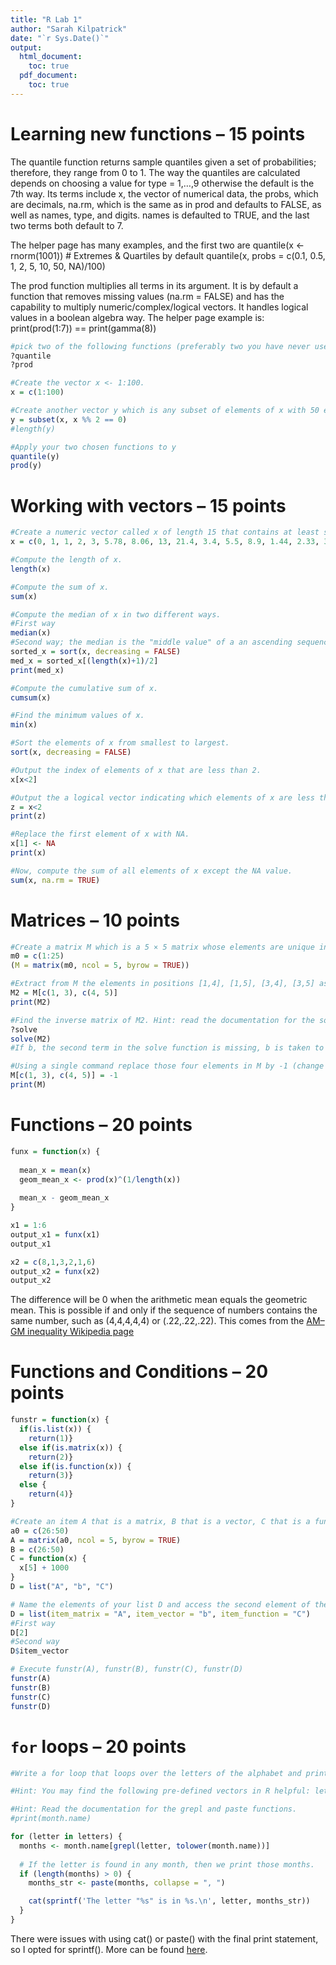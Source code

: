 ```yaml
---
title: "R Lab 1"
author: "Sarah Kilpatrick"
date: "`r Sys.Date()`"
output:
  html_document:
    toc: true
  pdf_document:
    toc: true
---
```


# Learning new functions – 15 points

The quantile function returns sample quantiles given a set of probabilities; therefore, they range from 0 to 1. The way the quantiles are calculated depends on choosing a value for type = 1,...,9 otherwise the default is the 7th way. Its terms include x, the vector of numerical data, the probs, which are decimals, na.rm, which is the same as in prod and defaults to FALSE, as well as names, type, and digits. names is defaulted to TRUE, and the last two terms both default to 7.

The helper page has many examples, and the first two are quantile(x <- rnorm(1001)) # Extremes & Quartiles by default
quantile(x,  probs = c(0.1, 0.5, 1, 2, 5, 10, 50, NA)/100)

The prod function multiplies all terms in its argument. It is by default a function that removes missing values (na.rm = FALSE) and has the capability to multiply numeric/complex/logical vectors. It handles logical values in a boolean algebra way. The helper page example is: print(prod(1:7)) == print(gamma(8))

```r
#pick two of the following functions (preferably two you have never used before): prod, factorial, choose, sum, cumsum, quantile. Write a line of code to open the help screen for the function.
?quantile
?prod

#Create the vector x <- 1:100.
x = c(1:100)

#Create another vector y which is any subset of elements of x with 50 elements. This vector will have all the even numbers from 0 to 100.
y = subset(x, x %% 2 == 0)
#length(y)

#Apply your two chosen functions to y
quantile(y)
prod(y)
```

# Working with vectors – 15 points

```r
#Create a numeric vector called x of length 15 that contains at least some elements that are not integers.
x = c(0, 1, 1, 2, 3, 5.78, 8.06, 13, 21.4, 3.4, 5.5, 8.9, 1.44, 2.33, 3.77)

#Compute the length of x.
length(x)

#Compute the sum of x.
sum(x)

#Compute the median of x in two different ways.
#First way
median(x)
#Second way; the median is the "middle value" of a an ascending sequence, so we're lucky we have an odd number in our vector 'x'. The lines below are hard-coded for an odd-numbered sequence.
sorted_x = sort(x, decreasing = FALSE)
med_x = sorted_x[(length(x)+1)/2]
print(med_x)

#Compute the cumulative sum of x.
cumsum(x)

#Find the minimum values of x.
min(x)

#Sort the elements of x from smallest to largest.
sort(x, decreasing = FALSE)

#Output the index of elements of x that are less than 2.
x[x<2]

#Output the a logical vector indicating which elements of x are less than 2.
z = x<2
print(z)

#Replace the first element of x with NA.
x[1] <- NA
print(x)

#Now, compute the sum of all elements of x except the NA value.
sum(x, na.rm = TRUE)
```

# Matrices – 10 points

```r
#Create a matrix M which is a 5 × 5 matrix whose elements are unique integers.
m0 = c(1:25)
(M = matrix(m0, ncol = 5, byrow = TRUE))

#Extract from M the elements in positions [1,4], [1,5], [3,4], [3,5] as a 2 by 2 matrix M2, using a single command expression.
M2 = M[c(1, 3), c(4, 5)]
print(M2)

#Find the inverse matrix of M2. Hint: read the documentation for the solve function.
?solve
solve(M2)
#If b, the second term in the solve function is missing, b is taken to be an identity matrix and solve() will return the inverse of a, the first term in the solve function.

#Using a single command replace those four elements in M by -1 (change their value into -1).
M[c(1, 3), c(4, 5)] = -1
print(M)
```

# Functions – 20 points

```r
funx = function(x) {
  
  mean_x = mean(x)
  geom_mean_x <- prod(x)^(1/length(x))
  
  mean_x - geom_mean_x
}

x1 = 1:6
output_x1 = funx(x1)
output_x1

x2 = c(8,1,3,2,1,6)
output_x2 = funx(x2)
output_x2
```
The difference will be 0 when the arithmetic mean equals the geometric mean. This is possible if and only if the sequence of numbers contains the same number, such as (4,4,4,4,4) or (.22,.22,.22). This comes from the [AM–GM inequality Wikipedia page](https://en.wikipedia.org/wiki/AM%E2%80%93GM_inequality)

# Functions and Conditions – 20 points
```r
funstr = function(x) {
  if(is.list(x)) {
    return(1)}
  else if(is.matrix(x)) {
    return(2)}
  else if(is.function(x)) {
    return(3)}
  else {
    return(4)}
}

#Create an item A that is a matrix, B that is a vector, C that is a function and D that is a list of length three.
a0 = c(26:50)
A = matrix(a0, ncol = 5, byrow = TRUE)
B = c(26:50)
C = function(x) {
  x[5] + 1000
}
D = list("A", "b", "C")

# Name the elements of your list D and access the second element of the list in two ways.
D = list(item_matrix = "A", item_vector = "b", item_function = "C")
#First way
D[2]
#Second way
D$item_vector

# Execute funstr(A), funstr(B), funstr(C), funstr(D)
funstr(A)
funstr(B)
funstr(C)
funstr(D)
```

# `for` loops – 20 points
```r
#Write a for loop that loops over the letters of the alphabet and prints out the following sentence for each letter that appears in the name of one of the 12 months, e.g. The letter "a" is in January, February, March, April, May, August.

#Hint: You may find the following pre-defined vectors in R helpful: letters, LETTERS, and month.name.

#Hint: Read the documentation for the grepl and paste functions.
#print(month.name)

for (letter in letters) {
  months <- month.name[grepl(letter, tolower(month.name))]
  
  # If the letter is found in any month, then we print those months.
  if (length(months) > 0) {
    months_str <- paste(months, collapse = ", ")

    cat(sprintf('The letter "%s" is in %s.\n', letter, months_str))
  }
}

```
There were issues with using cat() or paste() with the final print statement, so I opted for sprintf(). More can be found [here](https://rdrr.io/r/base/sprintf.html).